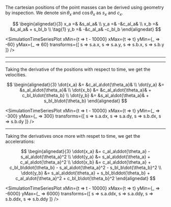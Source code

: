 
<!-- ## What is forward kinematics?

In general, the process of computing the position (or related derivatives) of a
point in the system is known as forward kinematics. Mathematically, this can be
written concisely as $\bold{x} = f(\bm{\theta})$, where $\bold{x}$ is a vector,
representing the state of the system in _cartesian_ coordinates and
$\bm{\theta}$ is a vector representing the state of the system in _generalized_
coordinates, and $f$ is a function that maps from the generalized
coordinates to the cartesian coordinates.

In the case of the double pendulum we have modeled above, this means computing
cartesian coordinates of the point masses $x_a$, $y_a$, $x_b$ and $y_b$ in terms
of the joint angles, $\theta_a$ and $\theta_b$. To derive the forward kinematic
function, $f$, we can rely entirely on geometry as it only depends on
$\bm{\theta}$.

While we could keep the vector notation mentioned by letting
$\bold{x} = \begin{bmatrix}x_a& y_a& x_b & y_b \end{bmatrix}^T$, it feels a
unecessary for our purposes. Also, there will be quite a bit of sinsoidial
functions, so we denote $\sin\theta_x$ and $\cos\theta_x$ as $s_x$ and $c_x$ for
convenience.

--- -->

The cartesian positions of the point masses can be derived using geometry by
inspection. We denote $\sin\theta_x$ and $\cos\theta_x$ as $s_x$ and $c_x$.

$$
\begin{alignedat}{3}
x_a =& &s_al_a& \\
y_a =& -&c_al_a&  \\
x_b =& &s_al_a& + s_bl_b \\
\tag{1} y_b =& -&c_al_a& -c_bl_b
\end{alignedat}
$$

<SimulationTimeSeriesPlot
  xMin={t => t - 10000}
  xMax={t => t}
  yMin={_ => -60}
  yMax={_ => 60}
  transforms={[
    s => s.a.x,
    s => s.a.y,
    s => s.b.x,
    s => s.b.y
  ]}
/>

---

<!--
Here is a plot of these positions over time. The present is on the right, with time flow backwards to the left.
Qualitatively, the plots are quite smooth and follow a sort of braiding pattern. -->





---

Taking the derivative of the positions with respect to time, we get the velocities.

$$
\begin{alignedat}{3}
\dot{x_a} &= &c_al_a\dot{\theta_a}& \\
\dot{y_a} &= &s_al_a\dot{\theta_a}& \\
\dot{x_b} &= &c_al_a\dot{\theta_a}& + c_bl_b\dot{\theta_b} \\
\dot{y_b} &= &s_al_a\dot{\theta_a}& + s_bl_b\dot{\theta_b}
\end{alignedat}
$$

<SimulationTimeSeriesPlot
  xMin={t => t - 10000}
  xMax={t => t}
  yMin={_ => -300}
  yMax={_ => 300}
  transforms={[
    s => s.a.dx,
    s => s.a.dy,
    s => s.b.dx,
    s => s.b.dy
  ]}
/>

---

Taking the derivatives once more with respet to time, we get the accelerations:

$$
\begin{alignedat}{3}
\ddot{x_a} &= c_al_a\ddot{\theta_a} - s_al_a\dot{\theta_a}^2 \\
\ddot{y_a} &= s_al_a\ddot{\theta_a} + c_al_a\dot{\theta_a}^2 \\
\ddot{x_b} &= c_al_a\ddot{\theta_a} + c_bl_b\ddot{\theta_b} - s_al_a\dot{\theta_a}^2 - s_bl_b\dot{\theta_b}^2 \\
\ddot{y_b} &= s_al_a\ddot{\theta_a} + s_bl_b\ddot{\theta_b} + c_al_a\dot{\theta_a}^2 + c_bl_b\dot{\theta_b}^2
\end{alignedat}
$$

<SimulationTimeSeriesPlot
  xMin={t => t - 10000}
  xMax={t => t}
  yMin={_ => -6000}
  yMax={_ => 6000}
  transforms={[
    s => s.a.ddx,
    s => s.a.ddy,
    s => s.b.ddx,
    s => s.b.ddy
  ]}
/>

<!--
<SimulationTimeSeriesPlot
  xMin={t => t - 1000}
  xMax={t => t}
  yMin={_ => -6000}
  yMax={_ => 6000}
  transforms={[
    s => s.a.ddx,
    s => s.a.ddy,
    s => s.b.ddx,
    s => s.b.ddy
  ]}
/>
 -->
